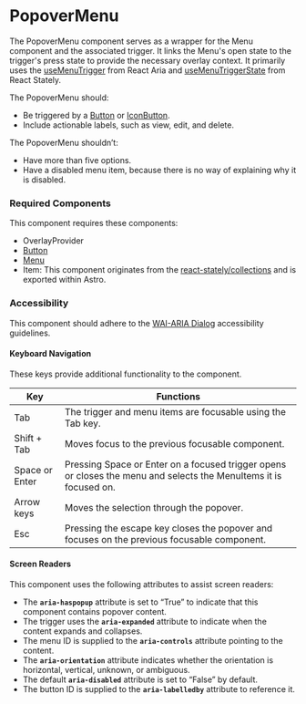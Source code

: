 
<Meta title="Components/PopoverMenu/PopoverMenu" />

# PopoverMenu

The PopoverMenu component serves as a wrapper for the Menu component and the associated trigger.
It links the Menu's open state to the trigger's press state to provide the necessary overlay context.
It primarily uses the [useMenuTrigger](https://react-spectrum.adobe.com/react-aria/useMenuTrigger.html) from React Aria
and [useMenuTriggerState](https://react-spectrum.adobe.com/react-stately/useMenuTriggerState.html) from React Stately.

The PopoverMenu should:

- Be triggered by a [Button](./?path=/docs/components-button--default) or [IconButton](./?path=/docs/components-iconbutton--default).
- Include actionable labels, such as view, edit, and delete.

The PopoverMenu shouldn’t:

- Have more than five options.
- Have a disabled menu item, because there is no way of explaining why it is disabled.

### Required Components

This component requires these components:

- OverlayProvider
- [Button](./?path=/docs/components-button--default)
- [Menu](./?path=/docs/components-menu--default)
- Item: This component originates from the [react-stately/collections](https://react-spectrum.adobe.com/react-stately/collections.html) and is exported within Astro.

### Accessibility

This component should adhere to the [WAI-ARIA Dialog](https://www.w3.org/WAI/ARIA/apg/patterns/dialog-modal/examples/dialog/) accessibility guidelines.

#### Keyboard Navigation

These keys provide additional functionality to the component.

| Key            | Functions                                                                                                         |
| -------------- | ----------------------------------------------------------------------------------------------------------------- |
| Tab            | The trigger and menu items are focusable using the Tab key.                                                       |
| Shift + Tab    | Moves focus to the previous focusable component.                                                                  |
| Space or Enter | Pressing Space or Enter on a focused trigger opens or closes the menu and selects the MenuItems it is focused on. |
| Arrow keys     | Moves the selection through the popover.                                                                          |
| Esc            | Pressing the escape key closes the popover and focuses on the previous focusable component.                       |

#### Screen Readers

This component uses the following attributes to assist screen readers:

- The **`aria-haspopup`** attribute is set to “True” to indicate that this component contains popover content.
- The trigger uses the **`aria-expanded`** attribute to indicate when the content expands and collapses.
- The menu ID is supplied to the **`aria-controls`** attribute pointing to the content.
- The **`aria-orientation`** attribute indicates whether the orientation is horizontal, vertical, unknown, or ambiguous.
- The default **`aria-disabled`** attribute is set to “False” by default.
- The button ID is supplied to the **`aria-labelledby`** attribute to reference it.
